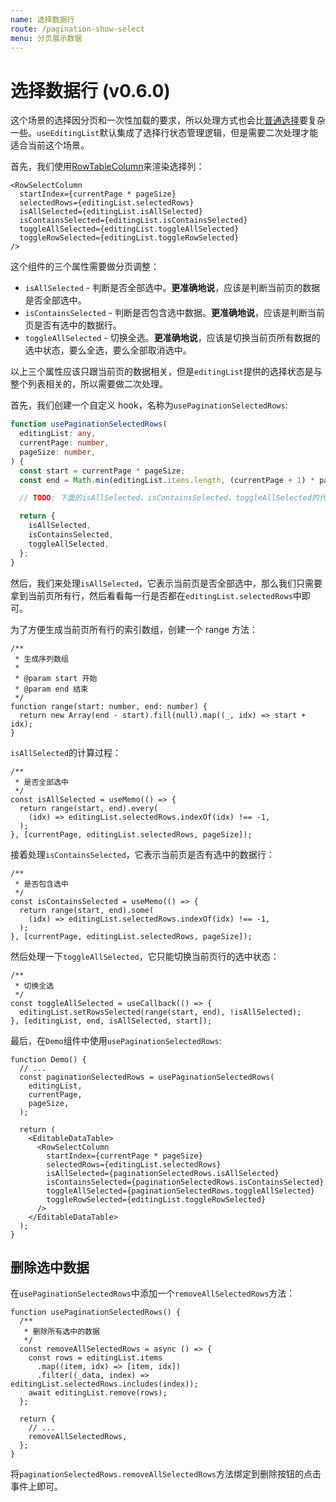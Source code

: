 ```yaml
---
name: 选择数据行
route: /pagination-show-select
menu: 分页展示数据
---
```


# 选择数据行 (v0.6.0)

这个场景的选择因分页和一次性加载的要求，所以处理方式也会比[普通选择]()要复杂一些。`useEditingList`默认集成了选择行状态管理逻辑，但是需要二次处理才能适合当前这个场景。

首先，我们使用[RowTableColumn]()来渲染选择列：

```tsx
<RowSelectColumn
  startIndex={currentPage * pageSize}
  selectedRows={editingList.selectedRows}
  isAllSelected={editingList.isAllSelected}
  isContainsSelected={editingList.isContainsSelected}
  toggleAllSelected={editingList.toggleAllSelected}
  toggleRowSelected={editingList.toggleRowSelected}
/>
```

这个组件的三个属性需要做分页调整：

- `isAllSelected` - 判断是否全部选中。**更准确地说**，应该是判断当前页的数据是否全部选中。
- `isContainsSelected` - 判断是否包含选中数据。**更准确地说**，应该是判断当前页是否有选中的数据行。
- `toggleAllSelected` - 切换全选。**更准确地说**，应该是切换当前页所有数据的选中状态，要么全选，要么全部取消选中。

以上三个属性应该只跟当前页的数据相关，但是`editingList`提供的选择状态是与整个列表相关的，所以需要做二次处理。

首先，我们创建一个自定义 hook，名称为`usePaginationSelectedRows`:

```ts
function usePaginationSelectedRows(
  editingList: any,
  currentPage: number,
  pageSize: number,
) {
  const start = currentPage * pageSize;
  const end = Math.min(editingList.items.length, (currentPage + 1) * pageSize);

  // TODO: 下面的isAllSelected、isContainsSelected、toggleAllSelected的代码都放在这

  return {
    isAllSelected,
    isContainsSelected,
    toggleAllSelected,
  };
}
```

然后，我们来处理`isAllSelected`，它表示当前页是否全部选中，那么我们只需要拿到当前页所有行，然后看看每一行是否都在`editingList.selectedRows`中即可。

为了方便生成当前页所有行的索引数组，创建一个 range 方法：

```tsx
/**
 * 生成序列数组
 *
 * @param start 开始
 * @param end 结束
 */
function range(start: number, end: number) {
  return new Array(end - start).fill(null).map((_, idx) => start + idx);
}
```

`isAllSelected`的计算过程：

```tsx
/**
 * 是否全部选中
 */
const isAllSelected = useMemo(() => {
  return range(start, end).every(
    (idx) => editingList.selectedRows.indexOf(idx) !== -1,
  );
}, [currentPage, editingList.selectedRows, pageSize]);
```

接着处理`isContainsSelected`，它表示当前页是否有选中的数据行：

```tsx
/**
 * 是否包含选中
 */
const isContainsSelected = useMemo(() => {
  return range(start, end).some(
    (idx) => editingList.selectedRows.indexOf(idx) !== -1,
  );
}, [currentPage, editingList.selectedRows, pageSize]);
```

然后处理一下`toggleAllSelected`，它只能切换当前页行的选中状态：

```tsx
/**
 * 切换全选
 */
const toggleAllSelected = useCallback(() => {
  editingList.setRowsSelected(range(start, end), !isAllSelected);
}, [editingList, end, isAllSelected, start]);
```

最后，在`Demo`组件中使用`usePaginationSelectedRows`:

```tsx
function Demo() {
  // ...
  const paginationSelectedRows = usePaginationSelectedRows(
    editingList,
    currentPage,
    pageSize,
  );

  return (
    <EditableDataTable>
      <RowSelectColumn
        startIndex={currentPage * pageSize}
        selectedRows={editingList.selectedRows}
        isAllSelected={paginationSelectedRows.isAllSelected}
        isContainsSelected={paginationSelectedRows.isContainsSelected}
        toggleAllSelected={paginationSelectedRows.toggleAllSelected}
        toggleRowSelected={editingList.toggleRowSelected}
      />
    </EditableDataTable>
  );
}
```

## 删除选中数据

在`usePaginationSelectedRows`中添加一个`removeAllSelectedRows`方法：

```tsx
function usePaginationSelectedRows() {
  /**
   * 删除所有选中的数据
   */
  const removeAllSelectedRows = async () => {
    const rows = editingList.items
      .map((item, idx) => [item, idx])
      .filter((_data, index) => editingList.selectedRows.includes(index));
    await editingList.remove(rows);
  };

  return {
    // ...
    removeAllSelectedRows,
  };
}
```

将`paginationSelectedRows.removeAllSelectedRows`方法绑定到删除按钮的点击事件上即可。
